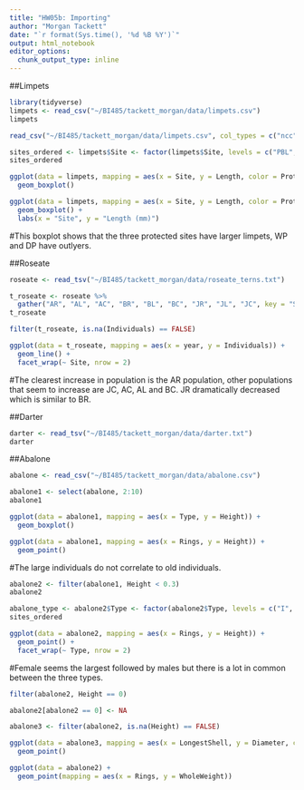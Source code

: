 ```yaml
---
title: "HW05b: Importing"
author: "Morgan Tackett"
date: "`r format(Sys.time(), '%d %B %Y')`"
output: html_notebook
editor_options: 
  chunk_output_type: inline
---
```

##Limpets
```r
library(tidyverse)
limpets <- read_csv("~/BI485/tackett_morgan/data/limpets.csv")
limpets
```

```r
read_csv("~/BI485/tackett_morgan/data/limpets.csv", col_types = c("ncc"))
```
```r

sites_ordered <- limpets$Site <- factor(limpets$Site, levels = c("PBL", "KNRM", "VBG", "WP", "PF", "DP", "SIO", "CTZ1", "CTZ2", "CNM"), ordered = TRUE)
sites_ordered
```
```r
ggplot(data = limpets, mapping = aes(x = Site, y = Length, color = Protected)) + 
  geom_boxplot()
```
```r
ggplot(data = limpets, mapping = aes(x = Site, y = Length, color = Protected)) + 
  geom_boxplot() +
  labs(x = "Site", y = "Length (mm)")
```
#This boxplot shows that the three protected sites have larger limpets, WP and DP have outlyers. 

##Roseate
```r
roseate <- read_tsv("~/BI485/tackett_morgan/data/roseate_terns.txt")
```
```r
t_roseate <- roseate %>% 
  gather("AR", "AL", "AC", "BR", "BL", "BC", "JR", "JL", "JC", key = "Site", value = "Individuals")
t_roseate
```

```r
filter(t_roseate, is.na(Individuals) == FALSE)
```
```r
ggplot(data = t_roseate, mapping = aes(x = year, y = Individuals)) + 
  geom_line() +
  facet_wrap(~ Site, nrow = 2)
```
#The clearest increase in population is the AR population, other populations that seem to increase are JC, AC, AL and BC. JR dramatically decreased which is similar to BR. 

##Darter
```r
darter <- read_tsv("~/BI485/tackett_morgan/data/darter.txt")
darter
```




##Abalone
```r
abalone <- read_csv("~/BI485/tackett_morgan/data/abalone.csv")
```

```r
abalone1 <- select(abalone, 2:10)
abalone1
```
```r
ggplot(data = abalone1, mapping = aes(x = Type, y = Height)) + 
  geom_boxplot() 
```
```r
ggplot(data = abalone1, mapping = aes(x = Rings, y = Height)) + 
  geom_point() 
```
#The large individuals do not correlate to old individuals. 
```r
abalone2 <- filter(abalone1, Height < 0.3)
abalone2
```
```r
abalone_type <- abalone2$Type <- factor(abalone2$Type, levels = c("I", "F", "M"), ordered = TRUE)
sites_ordered
```

```r
ggplot(data = abalone2, mapping = aes(x = Rings, y = Height)) + 
  geom_point() +
  facet_wrap(~ Type, nrow = 2)
```
#Female seems the largest followed by males but there is a lot in common between the three types. 

```r
filter(abalone2, Height == 0)
```
```r
abalone2[abalone2 == 0] <- NA
```
```r
abalone3 <- filter(abalone2, is.na(Height) == FALSE)
```
```r
ggplot(data = abalone3, mapping = aes(x = LongestShell, y = Diameter, color = Type)) + 
  geom_point()
```
```r
ggplot(data = abalone2) + 
  geom_point(mapping = aes(x = Rings, y = WholeWeight))
```

